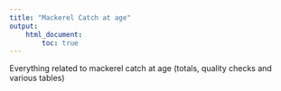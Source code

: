 ```yaml
---
title: "Mackerel Catch at age"
output:
    html_document:
        toc: true
---
```


Everything related to mackerel catch at age (totals, quality checks and various tables)



